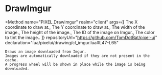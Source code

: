 

# DrawImgur
<Method
	name="PIXEL.DrawImgur"
	realm="client"
	args={[
		<Argument type="number" name="x">The X coordinate to draw at.</Argument>,
		<Argument type="number" name="y">The Y coordinate to draw at.</Argument>,
		<Argument type="number" name="width">The width of the image.</Argument>,
		<Argument type="number" name="height">The height of the image.</Argument>,
		<Argument type="string" name="id">The ID of the image on Imgur.</Argument>,
		<Argument type="Color" name="color">The color to tint the image..</Argument>
	]}
	repositoryUrl="https://github.com/TomDotBat/pixel-ui"
	declaration="lua/pixelui/drawing/cl_imgur.lua#L47-L65"
>
	Draws an image downloaded from Imgur.
	Images are automatically downloaded if they are not present in the cache.
	A progress wheel will be shown in place while the image is being downloaded.
</Method>